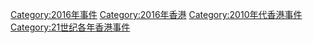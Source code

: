 [[Category:2016年事件|Category:2016年事件]]
[[Category:2016年香港|Category:2016年香港]]
[[Category:2010年代香港事件|Category:2010年代香港事件]]
[[Category:21世纪各年香港事件|Category:21世纪各年香港事件]]